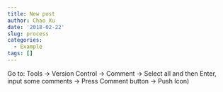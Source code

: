 ```yaml
---
title: New post
author: Chao Xu
date: '2018-02-22'
slug: process
categories:
  - Example
tags: []
---
```

Go to:
Tools -> Version Control -> Comment -> Select all and then Enter, input some comments -> Press Comment button -> Push Icon)
